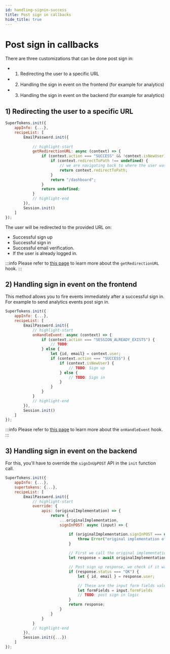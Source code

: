 ```yaml
---
id: handling-signin-success
title: Post sign in callbacks
hide_title: true
---
```



# Post sign in callbacks

There are three customizations that can be done post sign in:
- 1) Redirecting the user to a specific URL
- 2) Handling the sign in event on the frontend (for example for analytics)
- 3) Handling the sign in event on the backend (for example for analytics)

## 1)  Redirecting the user to a specific URL

<FrontendSDKTabs>
<TabItem value="reactjs">

```jsx
SuperTokens.init({
    appInfo: {...},
    recipeList: [
        EmailPassword.init({
            
            // highlight-start
            getRedirectionURL: async (context) => {
                if (context.action === "SUCCESS" && !context.isNewUser) {
                    if (context.redirectToPath !== undefined) {
                        // we are navigating back to where the user was before they authenticated
                        return context.redirectToPath;
                    }
                    return "/dashboard";
                }
                return undefined;
            }
            // highlight-end
        }),
        Session.init()
    ]
});
```
</TabItem>
</FrontendSDKTabs>

The user will be redirected to the provided URL on:
- Successful sign up
- Successful sign in
- Successful email verification.
- If the user is already logged in.

:::info
Please refer to [this page](../advanced-customizations/frontend-hooks/redirection-callback) to learn more about the `getRedirectionURL` hook.
:::

## 2) Handling sign in event on the frontend

This method allows you to fire events immediately after a successful sign in. For example to send analytics events post sign in.

<FrontendSDKTabs>
<TabItem value="reactjs">

```jsx
SuperTokens.init({
    appInfo: {...},
    recipeList: [
        EmailPassword.init({
            // highlight-start
            onHandleEvent: async (context) => {
                if (context.action === "SESSION_ALREADY_EXISTS") {
                    // TODO:
                } else {
                    let {id, email} = context.user;
                    if (context.action === "SUCCESS") {
                        if (context.isNewUser) {
                            // TODO: Sign up
                        } else {
                            // TODO: Sign in
                        }
                    }
                }
            }
            // highlight-end
        }),
        Session.init()
    ]
});
```
</TabItem>
</FrontendSDKTabs>

:::info
Please refer to [this page](../advanced-customizations/frontend-hooks/handle-event) to learn more about the `onHandleEvent` hook.
:::

## 3) Handling sign in event on the backend

For this, you'll have to override the `signInUpPOST` API in the `init` function call.

<BackendSDKTabs>
<TabItem value="nodejs">

```jsx
SuperTokens.init({
    appInfo: {...},
    supertokens: {...},
    recipeList: [
        EmailPassword.init({
            // highlight-start
            override: {
                apis: (originalImplementation) => {
                    return {
                        ...originalImplementation,
                        signInPOST: async (input) => {

                            if (originalImplementation.signInPOST === undefined) {
                                throw Error("original implementation of signInPOST API is undefined");
                            }
                            
                            // First we call the original implementation of signInPOST.
                            let response = await originalImplementation.signInPOST(input);

                            // Post sign up response, we check if it was successful
                            if (response.status === "OK") {
                                let { id, email } = response.user;

                                // These are the input form fields values that the user used while signing in
                                let formFields = input.formFields
                                // TODO: post sign in logic
                            }
                            return response;
                        }
                    }
                }
            }
            // highlight-end
        }),
        Session.init({...})
    ]
});
```
</TabItem>
</BackendSDKTabs>